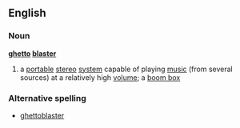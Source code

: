 ==English==
===Noun===
{{wikipedia}}
'''[[ghetto]] [[blast]]er'''
# a [[portable]] [[stereo]] [[system]] capable of playing [[music]] (from several sources) at a relatively high [[volume]]; a [[boom box]]
===Alternative spelling===
*[[ghettoblaster]]
